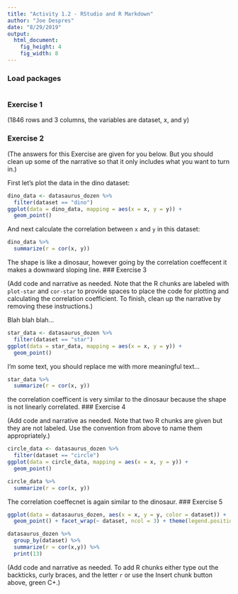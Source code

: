 ```yaml
---
title: "Activity 1.2 - RStudio and R Markdown"
author: "Joe Despres"
date: "8/29/2019"
output: 
  html_document: 
    fig_height: 4
    fig_width: 8
---
```


### Load packages

```r
```


### Exercise 1

(1846 rows and 3 columns, the variables are dataset, x, and y)

### Exercise 2

(The answers for this Exercise are given for you below. But you should clean up some of the narrative so that it only includes what you want to turn in.)

First let's plot the data in the dino dataset:

```r
dino_data <- datasaurus_dozen %>%
  filter(dataset == "dino")
ggplot(data = dino_data, mapping = aes(x = x, y = y)) +
  geom_point()
```

And next calculate the correlation between `x` and `y` in this dataset:

```r
dino_data %>%
  summarize(r = cor(x, y))
```
The shape is like a dinosaur, however going by the correlation coeffecent it makes a downward sloping line. 
### Exercise 3


(Add code and narrative as needed. Note that the R chunks are labeled with `plot-star` and `cor-star` to provide spaces to place the code for plotting and calculating the correlation coefficient. To finish, clean up the narrative by removing these instructions.)

Blah blah blah...

```r
star_data <- datasaurus_dozen %>%
  filter(dataset == "star")
ggplot(data = star_data, mapping = aes(x = x, y = y)) +
  geom_point()
```

I'm some text, you should replace me with more meaningful text...

```r
star_data %>%
  summarize(r = cor(x, y))
```
the correlation coefficent is very similar to the dinosaur because the shape is not linearly correlated.
### Exercise 4

(Add code and narrative as needed. Note that two R chunks are given but they are not labeled. Use the convention from above to name them appropriately.)

```r
circle_data <- datasaurus_dozen %>%
  filter(dataset == "circle")
ggplot(data = circle_data, mapping = aes(x = x, y = y)) +
  geom_point()
```

```r
circle_data %>%
  summarize(r = cor(x, y))
```
The correlation coeffecnet is again similar to the dinosaur.
### Exercise 5

```r
ggplot(data = datasaurus_dozen, aes(x = x, y = y, color = dataset)) +
  geom_point() + facet_wrap(~ dataset, ncol = 3) + theme(legend.position = "none")
```

```r
datasaurus_dozen %>%
  group_by(dataset) %>%
  summarize(r = cor(x,y)) %>%
  print(13)
```

(Add code and narrative as needed. To add R chunks either type out the backticks, curly braces, and the letter `r` or use the Insert chunk button above, green C+.)
